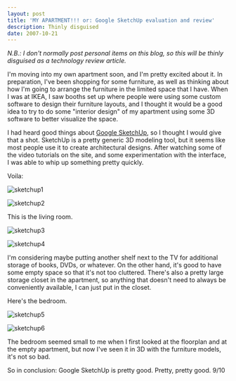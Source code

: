 ```yaml
---
layout: post
title: 'MY APARTMENT!!! or: Google SketchUp evaluation and review'
description: Thinly disguised
date: 2007-10-21
---
```


_N.B.: I don't normally post personal items on this blog, so this will be thinly disguised as a technology review article._  
  
I'm moving into my own apartment soon, and I'm pretty excited about it. In preparation, I've been shopping for some furniture, as well as thinking about how I'm going to arrange the furniture in the limited space that I have. When I was at IKEA, I saw booths set up where people were using some custom software to design their furniture layouts, and I thought it would be a good idea to try to do some "interior design" of my apartment using some 3D software to better visualize the space.  
  
I had heard good things about [Google SketchUp](http://google.com/sketchup), so I thought I would give that a shot. SketchUp is a pretty generic 3D modeling tool, but it seems like most people use it to create architectural designs. After watching some of the video tutorials on the site, and some experimentation with the interface, I was able to whip up something pretty quickly.  
  
Voila:

![sketchup1](/assets/images/sketchup/sketchup1.jpg)

![sketchup2](/assets/images/sketchup/sketchup2.jpg)

This is the living room.  

![sketchup3](/assets/images/sketchup/sketchup3.jpg)

![sketchup4](/assets/images/sketchup/sketchup4.jpg)
   
I'm considering maybe putting another shelf next to the TV for additional storage of books, DVDs, or whatever. On the other hand, it's good to have some empty space so that it's not too cluttered. There's also a pretty large storage closet in the apartment, so anything that doesn't need to always be conveniently available, I can just put in the closet.  
  
Here's the bedroom.  

![sketchup5](/assets/images/sketchup/sketchup5.jpg)

![sketchup6](/assets/images/sketchup/sketchup6.jpg)
 
The bedroom seemed small to me when I first looked at the floorplan and at the empty apartment, but now I've seen it in 3D with the furniture models, it's not so bad.  
  
So in conclusion: Google SketchUp is pretty good. Pretty, pretty good. 9/10  
  